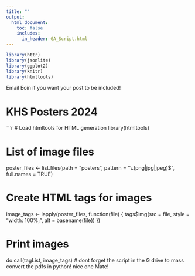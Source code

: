 ```yaml
---
title: ""
output:
  html_document:
    toc: false
    includes:
      in_header: GA_Script.html
---
```


```r
library(httr) 
library(jsonlite)
library(ggplot2)
library(knitr)
library(htmltools)
```

Email Eoin if you want your post to be included!

# KHS Posters 2024

```r
# Load htmltools for HTML generation
library(htmltools)

# List of image files
poster_files <- list.files(path = "posters", pattern = "\\.(png|jpg|jpeg)$", full.names = TRUE)

# Create HTML tags for images
image_tags <- lapply(poster_files, function(file) {
  tags$img(src = file, style = "width: 100%;", alt = basename(file))
})

# Print images
do.call(tagList, image_tags)
# dont forget the script in the G drive to mass convert the pdfs in python! nice one Mate!